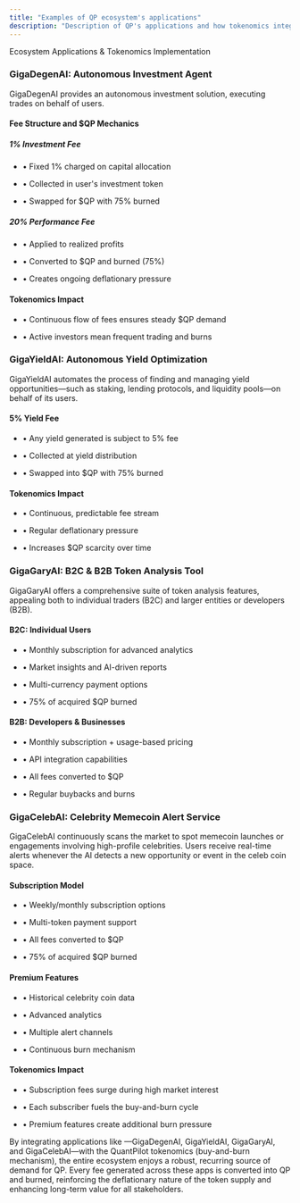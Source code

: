 ```yaml
---
title: "Examples of QP ecosystem's applications"
description: "Description of QP's applications and how tokenomics integrates with them"
---
```


Ecosystem Applications & Tokenomics Implementation



### GigaDegenAI: Autonomous Investment Agent

GigaDegenAI provides an autonomous investment solution, executing trades on behalf of users.

#### Fee Structure and $QP Mechanics

##### 1% Investment Fee

* • Fixed 1% charged on capital allocation

* • Collected in user's investment token

* • Swapped for $QP with 75% burned

##### 20% Performance Fee

* • Applied to realized profits

* • Converted to $QP and burned (75%)

* • Creates ongoing deflationary pressure

#### Tokenomics Impact

* • Continuous flow of fees ensures steady $QP demand

* • Active investors mean frequent trading and burns

### GigaYieldAI: Autonomous Yield Optimization

GigaYieldAI automates the process of finding and managing yield opportunities—such as staking, lending protocols, and liquidity pools—on behalf of its users.

#### 5% Yield Fee

* • Any yield generated is subject to 5% fee

* • Collected at yield distribution

* • Swapped into $QP with 75% burned

#### Tokenomics Impact

* • Continuous, predictable fee stream

* • Regular deflationary pressure

* • Increases $QP scarcity over time

### GigaGaryAI: B2C & B2B Token Analysis Tool

GigaGaryAI offers a comprehensive suite of token analysis features, appealing both to individual traders (B2C) and larger entities or developers (B2B).

#### B2C: Individual Users

* • Monthly subscription for advanced analytics

* • Market insights and AI-driven reports

* • Multi-currency payment options

* • 75% of acquired $QP burned

#### B2B: Developers & Businesses

* • Monthly subscription + usage-based pricing

* • API integration capabilities

* • All fees converted to $QP

* • Regular buybacks and burns

### GigaCelebAI: Celebrity Memecoin Alert Service

GigaCelebAI continuously scans the market to spot memecoin launches or engagements involving high-profile celebrities. Users receive real-time alerts whenever the AI detects a new opportunity or event in the celeb coin space.

#### Subscription Model

* • Weekly/monthly subscription options

* • Multi-token payment support

* • All fees converted to $QP

* • 75% of acquired $QP burned

#### Premium Features

* • Historical celebrity coin data

* • Advanced analytics

* • Multiple alert channels

* • Continuous burn mechanism

#### Tokenomics Impact

* • Subscription fees surge during high market interest

* • Each subscriber fuels the buy-and-burn cycle

* • Premium features create additional burn pressure

By integrating applications like —GigaDegenAI, GigaYieldAI, GigaGaryAI, and GigaCelebAI—with the QuantPilot tokenomics (buy-and-burn mechanism), the entire ecosystem enjoys a robust, recurring source of demand for QP. Every fee generated across these apps is converted into QP and burned, reinforcing the deflationary nature of the token supply and enhancing long-term value for all stakeholders.